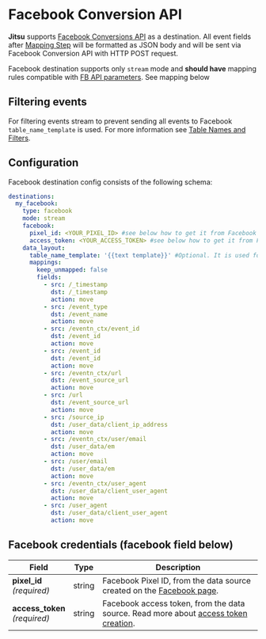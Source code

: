 # Facebook Conversion API



**Jitsu** supports [Facebook Conversions API](https://developers.facebook.com/docs/marketing-api/conversions-api/) as a
destination. All event fields after [Mapping Step](/docs/how-it-works/architecture#mapping-step) will be formatted as JSON body and will be sent via Facebook Conversion API with HTTP POST request.

<Hint>
    Facebook destination supports only <code inline="true">stream</code> mode and <b>should have</b> mapping rules compatible with
    <a href="https://developers.facebook.com/docs/marketing-api/conversions-api/using-the-api">FB API parameters</a>. See mapping below
</Hint>


## Filtering events

For filtering events stream to prevent sending all events to Facebook `table_name_template` is used.
For more information see [Table Names and Filters](/docs/configuration/table-names-and-filters).

## Configuration

Facebook destination config consists of the following schema:

```yaml
destinations:
  my_facebook:
    type: facebook
    mode: stream
    facebook:
      pixel_id: <YOUR_PIXEL_ID> #see below how to get it from Facebook
      access_token: <YOUR_ACCESS_TOKEN> #see below how to get it from Facebook
    data_layout:
      table_name_template: '{{text template}}' #Optional. It is used for filtering events.
      mappings:
        keep_unmapped: false
        fields:
          - src: /_timestamp
            dst: /_timestamp
            action: move
          - src: /event_type
            dst: /event_name
            action: move
          - src: /eventn_ctx/event_id
            dst: /event_id
            action: move
          - src: /event_id
            dst: /event_id
            action: move
          - src: /eventn_ctx/url
            dst: /event_source_url
            action: move
          - src: /url
            dst: /event_source_url
            action: move
          - src: /source_ip
            dst: /user_data/client_ip_address
            action: move
          - src: /eventn_ctx/user/email
            dst: /user_data/em
            action: move
          - src: /user/email
            dst: /user_data/em
            action: move
          - src: /eventn_ctx/user_agent
            dst: /user_data/client_user_agent
            action: move
          - src: /user_agent
            dst: /user_data/client_user_agent
            action: move
```

## Facebook credentials (facebook field below)

<table>
    <thead>
    <tr>
        <th>Field</th>
        <th>Type</th>
        <th>Description</th>
    </tr>
    </thead>
    <tbody>
    <tr>
        <td>
            <b>pixel_id</b>
            <br />
            <em>(required)</em>
        </td>
        <td>string</td>
        <td>Facebook Pixel ID, from the data source created on the <a href="https://www.facebook.com/ads/manager/pixel/facebook_pixel/">Facebook page</a>.</td>
    </tr>
    <tr>
        <td>
            <b>access_token</b>
            <br />
            <em>(required)</em>
        </td>
        <td>string</td>
        <td>Facebook access token, from the data source. Read more about <a href="https://developers.facebook.com/docs/marketing-api/conversions-api/get-started#via-events-manager">access token
            creation</a>.
        </td>
    </tr>
    </tbody>
</table>

